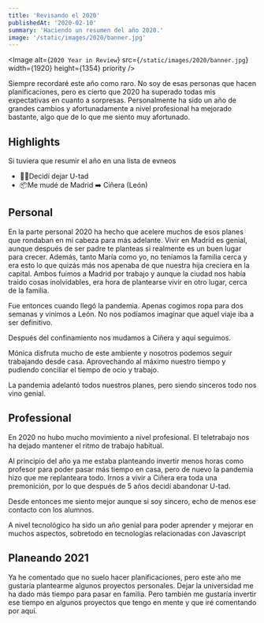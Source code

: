 ```yaml
---
title: 'Revisando el 2020'
publishedAt: '2020-02-10'
summary: 'Haciendo un resumen del año 2020.'
image: '/static/images/2020/banner.jpg'
---
```


<Image
  alt={`2020 Year in Review`}
  src={`/static/images/2020/banner.jpg`}
  width={1920}
  height={1354}
  priority
/>

Siempre recordaré este año como raro. No soy de esas personas que hacen planificaciones, pero es cierto que 2020 ha superado todas mis expectativas en cuanto a sorpresas.
Personalmente ha sido un año de grandes cambios y afortunadamente a nivel profesional ha mejorado bastante, algo que de lo que me siento muy afortunado.

## Highlights

Si tuviera que resumir el año en una lista de evneos

- 🧑‍🏫Decidí dejar U-tad
- 📦Me mudé de Madrid ➡️ Ciñera (León)

## Personal

En la parte personal 2020 ha hecho que acelere muchos de esos planes que rondaban en mi cabeza para más adelante. Vivir en Madrid es genial, aunque después de ser padre te planteas si realmente es un buen lugar para crecer.
Además, tanto María como yo, no teníamos la familia cerca y era esto lo que quizás más nos apenaba de que nuestra hija creciera en la capital.
Ambos fuimos a Madrid por trabajo y aunque la ciudad nos había traido cosas inolvidables, era hora de plantearse vivir en otro lugar, cerca de la familia.

Fue entonces cuando llegó la pandemia. Apenas cogimos ropa para dos semanas y vinimos a León. No nos podíamos imaginar que aquel viaje iba a ser definitivo.

Después del confinamiento nos mudamos a Ciñera y aquí seguimos.

Mónica disfruta mucho de este ambiente y nosotros podemos seguir trabajando desde casa. Aprovechando al máximo nuestro tiempo y pudiendo conciliar el tiempo de ocio y trabajo.

La pandemia adelantó todos nuestros planes, pero siendo sinceros todo nos vino genial.

## Professional

En 2020 no hubo mucho movimiento a nivel profesional. El teletrabajo nos ha dejado mantener el ritmo de trabajo habitual.

Al principio del año ya me estaba planteando invertir menos horas como profesor para poder pasar más tiempo en casa, pero de nuevo la pandemia hizo que me replanteara todo.
Irnos a vivir a Ciñera era toda una premonición, por lo que después de 5 años decidí abandonar U-tad.

Desde entonces me siento mejor aunque si soy sincero, echo de menos ese contacto con los alumnos.

A nivel tecnológico ha sido un año genial para poder aprender y mejorar en muchos aspectos, sobretodo en tecnologías relacionadas con Javascript

## Planeando 2021

Ya he comentado que no suelo hacer planificaciones, pero este año me gustaría plantearme algunos proyectos personales. Dejar la universidad me ha dado más tiempo para pasar en familia.
Pero también me gustaría invertir ese tiempo en algunos proyectos que tengo en mente y que iré comentando por aquí.
